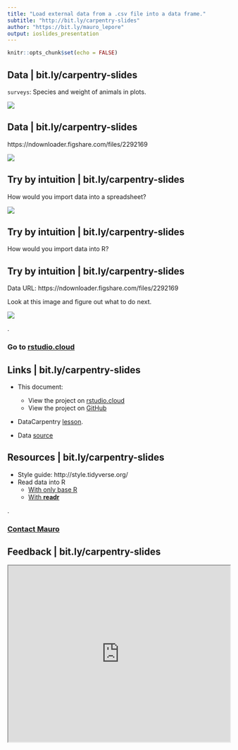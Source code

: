 ```yaml
---
title: "Load external data from a .csv file into a data frame."
subtitle: "http://bit.ly/carpentry-slides"
author: "https://bit.ly/mauro_lepore"
output: ioslides_presentation
---
```


```r
knitr::opts_chunk$set(echo = FALSE)
```

## Data | bit.ly/carpentry-slides

`surveys`: Species and weight of animals in plots.

![](https://i.imgur.com/7QJWO4y.png)

## Data | bit.ly/carpentry-slides

https://ndownloader.figshare.com/files/2292169

![](https://i.imgur.com/lPFbGv5.png)

## Try by intuition | bit.ly/carpentry-slides

How would you import data into a spreadsheet?

![](https://i.imgur.com/lROkOit.png)


## Try by intuition | bit.ly/carpentry-slides

How would you import data into R?

## Try by intuition | bit.ly/carpentry-slides

Data URL: https://ndownloader.figshare.com/files/2292169

Look at this image and figure out what to do next.

![](https://i.imgur.com/Sn3lNv2.png)

.

### Go to [rstudio.cloud](https://rstudio.cloud/project/27503)

## Links | bit.ly/carpentry-slides

* This document:
    * View the project on [rstudio.cloud](https://rstudio.cloud/project/27503)
    * View the project on [GitHub](https://github.com/maurolepore/loaddata)

* DataCarpentry [lesson](http://bit.ly/2GQue5W).

* Data [source](https://ndownloader.figshare.com/files/2292169)

## Resources | bit.ly/carpentry-slides

* Style guide: http://style.tidyverse.org/
* Read data into R
    * [With only base R](https://goo.gl/99kJEX)
    * [With __readr__](https://goo.gl/vUJiHX)

.

### [Contact Mauro](https://github.com/maurolepore)

## Feedback | bit.ly/carpentry-slides

<iframe src="https://todaysmeet.com/room/3261852/embed?type=live&hide_ui=0" height="400" width="100%"></iframe>

